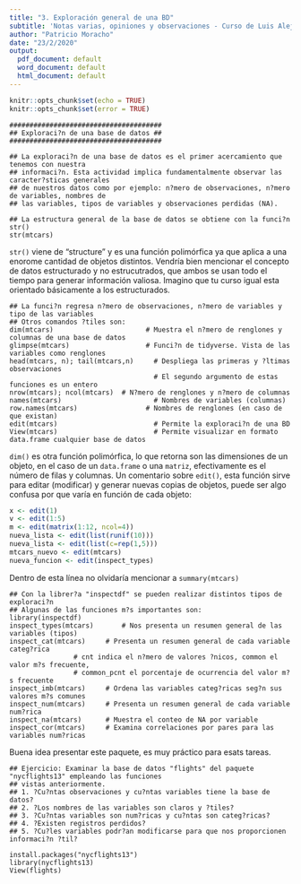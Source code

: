 ```yaml
---
title: "3. Exploración general de una BD"
subtitle: 'Notas varias, opiniones y observaciones - Curso de Luis Alejandro Carrera'
author: "Patricio Moracho"
date: "23/2/2020"
output:
  pdf_document: default
  word_document: default
  html_document: default
---
```

  
```r
knitr::opts_chunk$set(echo = TRUE)
knitr::opts_chunk$set(error = TRUE)
```

```
######################################
## Exploraci?n de una base de datos ##
######################################

## La exploraci?n de una base de datos es el primer acercamiento que tenemos con nuestra 
## informaci?n. Esta actividad implica fundamentalmente observar las caracter?sticas generales
## de nuestros datos como por ejemplo: n?mero de observaciones, n?mero de variables, nombres de
## las variables, tipos de variables y observaciones perdidas (NA).

## La estructura general de la base de datos se obtiene con la funci?n str()
str(mtcars)
```

`str()` viene de "structure" y es una función polimórfica ya que aplica a una enorome cantidad de objetos distintos. Vendría bien mencionar el concepto de datos estructurado y no estrucutrados, que ambos se usan todo el tiempo para generar información valiosa. Imagino que tu curso igual esta orientado básicamente a los estructurados.

```
## La funci?n regresa n?mero de observaciones, n?mero de variables y tipo de las variables
## Otros comandos ?tiles son:
dim(mtcars)				          # Muestra el n?mero de renglones y columnas de una base de datos
glimpse(mtcars)				      # Funci?n de tidyverse. Vista de las variables como renglones
head(mtcars, n); tail(mtcars,n)		# Despliega las primeras y ?ltimas observaciones
				                  	# El segundo argumento de estas funciones es un entero
nrow(mtcars); ncol(mtcars)  # N?mero de renglones y n?mero de columnas
names(mtcars)				        # Nombres de variables (columnas)
row.names(mtcars)			      # Nombres de renglones (en caso de que existan)
edit(mtcars)				        # Permite la exploraci?n de una BD
View(mtcars) 			        	# Permite visualizar en formato data.frame cualquier base de datos
```
`dim()` es otra función polimórfica, lo que retorna son las dimensiones de un objeto, en el caso de un `data.frame` o una `matriz`, efectivamente es el número de filas y columnas.  Un comentario sobre `edit()`, esta función sirve para editar (modificar) y generar nuevas copias de  objetos, puede ser algo confusa por que varía en función de cada objeto:


```r

x <- edit(1)
v <- edit(1:5)
m <- edit(matrix(1:12, ncol=4))
nueva_lista <- edit(list(runif(10)))
nueva_lista <- edit(list(c=rep(1,5)))
mtcars_nuevo <- edit(mtcars)
nueva_funcion <- edit(inspect_types)
```

Dentro de esta línea no olvidaría mencionar a `summary(mtcars)`

```
## Con la librer?a "inspectdf" se pueden realizar distintos tipos de exploraci?n
## Algunas de las funciones m?s importantes son:
library(inspectdf)
inspect_types(mtcars)		# Nos presenta un resumen general de las variables (tipos)
inspect_cat(mtcars)		# Presenta un resumen general de cada variable categ?rica
				# cnt indica el n?mero de valores ?nicos, common el valor m?s frecuente,
				# common_pcnt el porcentaje de ocurrencia del valor m?s frecuente
inspect_imb(mtcars)		# Ordena las variables categ?ricas seg?n sus valores m?s comunes
inspect_num(mtcars)		# Presenta un resumen general de cada variable num?rica
inspect_na(mtcars)		# Muestra el conteo de NA por variable
inspect_cor(mtcars)		# Examina correlaciones por pares para las variables num?ricas
```

Buena idea presentar este paquete, es muy práctico para esats tareas.

```
## Ejercicio: Examinar la base de datos "flights" del paquete "nycflights13" empleando las funciones
## vistas anteriormente. 
## 1. ?Cu?ntas observaciones y cu?ntas variables tiene la base de datos?
## 2. ?Los nombres de las variables son claros y ?tiles?
## 3. ?Cu?ntas variables son num?ricas y cu?ntas son categ?ricas?
## 4. ?Existen registros perdidos?
## 5. ?Cu?les variables podr?an modificarse para que nos proporcionen informaci?n ?til? 

install.packages("nycflights13")
library(nycflights13)
View(flights)
```